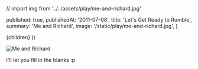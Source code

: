 // import img from '../../assets/play/me-and-richard.jpg'

  published: true,
  publishedAt: '2011-07-08',
  title: 'Let\'s Get Ready to Rumble',
  summary: 'Me and Richard',
  image: '/static/play/me-and-richard.jpg',
}

  <Post path={router.pathname} meta={meta}>
    {children}
  </Post>
))

![Me and Richard](/static/play/me-and-richard.jpg)

I'll let you fill in the blanks :p
